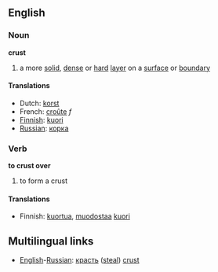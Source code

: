 ==English==

===Noun===
'''crust'''
#a more [[solid]], [[dense]] or [[hard]] [[layer]] on a [[surface]] or [[boundary]]

====Translations====
*Dutch: [[korst]]
*French: [[croûte]] ''f''
*[[Finnish]]: [[kuori]]
*[[Russian]]: [[корка]]

===Verb===
'''to crust over'''
#to form a crust

====Translations====
*Finnish: [[kuortua]], [[muodostaa]] [[kuori]]

==Multilingual links==
*[[English]]-[[Russian]]: [[красть]] ([[steal]]) [[crust]]